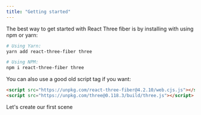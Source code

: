 ```yaml
---
title: "Getting started"
---
```


The best way to get started with React Three fiber is by installing with using npm or yarn:

```bash
# Using Yarn:
yarn add react-three-fiber three

# Using NPM:
npm i react-three-fiber three
```

You can also use a good old script tag if you want:

```html
<script src="https://unpkg.com/react-three-fiber@4.2.10/web.cjs.js"></script>
<script src="https://unpkg.com/three@0.118.3/build/three.js"></script>
```

Let's create our first scene
